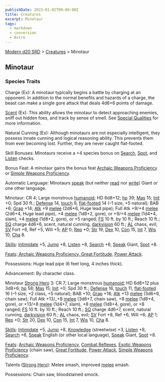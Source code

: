 ```yaml
---
publishDate: 2023-01-02T00:00:00Z
title: Creatures
excerpt: Minotaur
tags:
  - markdown
  - conversion
  - Astro
---
```


[Modern d20 SRD](/#modernD20) > [Creatures](modern-d20-srd-creatures-index) > Minotaur

## Minotaur

### Species Traits

Charge (Ex): A minotaur typically begins a battle by charging at an opponent. In addition to the normal benefits and hazards of a charge, the beast can make a single gore attack that deals 4d6+6 points of damage.

[Scent](modern-d20-srd-special-abilities-scent) (Ex): This ability allows the minotaur to detect approaching enemies, sniff out hidden foes, and track by sense of smell. See [Special Qualities](modern-d20-srd-creatures-creature-overview) for more information.

Natural Cunning (Ex): Although minotaurs are not especially intelligent, they possess innate cunning and logical reasoning ability. This prevents them from ever becoming lost. Further, they are never caught flat-footed.

Skill Bonuses: Minotaurs receive a +4 species bonus on [Search](modern-d20-srd-skills-search), [Spot](modern-d20-srd-skills-spot), and [Listen](modern-d20-srd-skills-listen) checks.

Bonus Feat: A minotaur gains the bonus feat [Archaic Weapons Proficiency](modern-d20-srd-feats-archaic-weapons-proficiency) or [Simple Weapons Proficiency](modern-d20-srd-feats-simple-weapons-proficiency).

Automatic Language: Minotaurs [speak](modern-d20-srd-skills-speak-language) (but neither [read](modern-d20-srd-skills-read-write-language) nor [write](modern-d20-srd-skills-read-write-language)) Giant or one other language.

Minotaur: CR 4; Large monstrous [humanoid](modern-d20-srd-creature-types-humanoid); HD 6d8+12; [hp](modern-d20-srd-combat-hit-points) 39; [Mas](modern-d20-srd-creatures-creature-overview) 15; [Init](modern-d20-srd-combat-initiative) +0; Spd 30 ft.; [Defense](modern-d20-srd-combat-defense) 14, [touch](modern-d20-srd-combat-attack-actions) 9, [flat-footed](modern-d20-srd-combat-surprise) 14 (–1 size, +5 natural); BAB +6; [Grap](modern-d20-srd-combat-grapple) +14; [Atk](modern-d20-srd-combat-attack-roll) +9 [melee](modern-d20-srd-combat-attack-roll) (2d6+6, Huge lead pipe); Full Atk +9/+4 [melee](modern-d20-srd-combat-attack-roll) (2d6+4, Huge lead pipe), +4 [melee](modern-d20-srd-combat-attack-roll) (1d8+2, gore), or +9/+4 [melee](modern-d20-srd-combat-attack-roll) (1d4+4, slam), +4 [melee](modern-d20-srd-combat-attack-roll) (1d8+2, gore), or +5 ranged; [FS](modern-d20-srd-creatures-creature-overview) 10 ft. by 10 ft.; Reach 10 ft.; [SQ](modern-d20-srd-creatures-creature-overview) charge 4d6+6, scent, natural cunning, [darkvision](modern-d20-srd-special-abilities-darkvision) 60 ft.; [AL](modern-d20-srd-basics-allegiances) chaos, evil; [SV](modern-d20-srd-basics-saving-throws) Fort +6, Ref +5, Will +5; [AP](modern-d20-srd-creatures-creature-overview) 0; [Rep](modern-d20-srd-creatures-creature-overview) +0; [Str](modern-d20-srd-basics-ability-scores) 19, [Dex](modern-d20-srd-basics-ability-scores) 10, [Con](modern-d20-srd-basics-ability-scores) 15, [Int](modern-d20-srd-basics-ability-scores) 7, [Wis](modern-d20-srd-basics-ability-scores) 10, [Cha](modern-d20-srd-basics-ability-scores) 8.

[Skills](modern-d20-srd-skills-index): [Intimidate](modern-d20-srd-skills-intimidate) +5, [Jump](modern-d20-srd-skills-jump) +8, [Listen](modern-d20-srd-skills-listen) +8, [Search](modern-d20-srd-skills-search) +6, [Speak](modern-d20-srd-skills-speak-language) Giant, [Spot](modern-d20-srd-skills-spot) +8.

[Feats](modern-d20-srd-feats-index):[ Archaic Weapons Proficiency](modern-d20-srd-feats-archaic-weapons-proficiency),[ Great Fortitude](modern-d20-srd-feats-great-fortitude), [Power Attack](modern-d20-srd-feats-power-attack).

Possessions: Huge lead pipe (6 feet long, 4 inches thick).

Advancement: By character class.

Minotaur [Strong Hero](modern-d20-srd-classes-basic-strong-hero) 3: CR 7; Large monstrous [humanoid](modern-d20-srd-creature-types-humanoid); HD 6d8+12 plus 3d8+6; [hp](modern-d20-srd-combat-hit-points) 58; [Mas](modern-d20-srd-creatures-creature-overview) 15; [Init](modern-d20-srd-combat-initiative) +0; Spd 30 ft.; [Defense](modern-d20-srd-combat-defense) 16, [touch](modern-d20-srd-combat-attack-actions) 11, [flat-footed](modern-d20-srd-combat-surprise) 16 (–1 size, +2 class, +5 natural); BAB +10; [Grap](modern-d20-srd-combat-grapple) +18; [Atk](modern-d20-srd-combat-attack-roll) +13 [melee](modern-d20-srd-combat-attack-roll) (3d6+9, chain saw); Full Atk +13/\_+8 [melee](modern-d20-srd-combat-attack-roll) (3d6+7, chain saw), +8 [melee](modern-d20-srd-combat-attack-roll) (1d8+4, gore), or +13/+8 [melee](modern-d20-srd-combat-attack-roll) (1d4+7, slam), +8 [melee](modern-d20-srd-combat-attack-roll) (1d8+4, gore), or +8 ranged; [FS](modern-d20-srd-creatures-creature-overview) 10 ft. by 10 ft.; Reach 10 ft.; [SQ](modern-d20-srd-creatures-creature-overview) charge 4d6+7, scent, natural cunning, [darkvision](modern-d20-srd-special-abilities-darkvision) 60 ft.; [AL](modern-d20-srd-basics-allegiances) chaos, evil; [SV](modern-d20-srd-basics-saving-throws) Fort +8, Ref +6, Will +6; [AP](modern-d20-srd-creatures-creature-overview) 1; [Rep](modern-d20-srd-creatures-creature-overview) +0; [Str](modern-d20-srd-basics-ability-scores) 20, [Dex](modern-d20-srd-basics-ability-scores) 10, [Con](modern-d20-srd-basics-ability-scores) 15, [Int](modern-d20-srd-basics-ability-scores) 7, [Wis](modern-d20-srd-basics-ability-scores) 10, [Cha](modern-d20-srd-basics-ability-scores) 8.

[Skills](modern-d20-srd-skills-index): [Intimidate](modern-d20-srd-skills-intimidate) +5, [Jump](modern-d20-srd-skills-jump) +8, [Knowledge](modern-d20-srd-skills-knowledge) (streetwise) +3, [Listen](modern-d20-srd-skills-listen) +8, [Search](modern-d20-srd-skills-search) +6, [Speak](modern-d20-srd-skills-speak-language) English (or other local language), [Speak](modern-d20-srd-skills-speak-language) Giant, [Spot](modern-d20-srd-skills-spot) +8.

[Feats](modern-d20-srd-feats-index): [Archaic Weapons Proficiency](modern-d20-srd-feats-archaic-weapons-proficiency), [Combat Reflexes](modern-d20-srd-feats-combat-reflexes), [Exotic Weapons Proficiency](modern-d20-srd-feats-exotic-weapons-proficiency) (chain saw), [Great Fortitude](modern-d20-srd-feats-great-fortitude), [Power Attack](modern-d20-srd-feats-power-attack), [Simple Weapons Proficiency](modern-d20-srd-feats-simple-weapons-proficiency).

Talents ([Strong Hero](modern-d20-srd-classes-basic-strong-hero)): Melee smash, improved [melee](modern-d20-srd-combat-attack-roll) smash.

Possessions: Chain saw, bloodstained smock.
